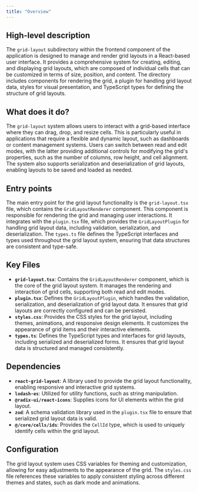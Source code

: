 ```yaml
---
title: "Overview"
---
```


## High-level description

The `grid-layout` subdirectory within the frontend component of the application is designed to manage and render grid layouts in a React-based user interface. It provides a comprehensive system for creating, editing, and displaying grid layouts, which are composed of individual cells that can be customized in terms of size, position, and content. The directory includes components for rendering the grid, a plugin for handling grid layout data, styles for visual presentation, and TypeScript types for defining the structure of grid layouts.

## What does it do?

The `grid-layout` system allows users to interact with a grid-based interface where they can drag, drop, and resize cells. This is particularly useful in applications that require a flexible and dynamic layout, such as dashboards or content management systems. Users can switch between read and edit modes, with the latter providing additional controls for modifying the grid's properties, such as the number of columns, row height, and cell alignment. The system also supports serialization and deserialization of grid layouts, enabling layouts to be saved and loaded as needed.

## Entry points

The main entry point for the grid layout functionality is the `grid-layout.tsx` file, which contains the `GridLayoutRenderer` component. This component is responsible for rendering the grid and managing user interactions. It integrates with the `plugin.tsx` file, which provides the `GridLayoutPlugin` for handling grid layout data, including validation, serialization, and deserialization. The `types.ts` file defines the TypeScript interfaces and types used throughout the grid layout system, ensuring that data structures are consistent and type-safe.

## Key Files

- **`grid-layout.tsx`**: Contains the `GridLayoutRenderer` component, which is the core of the grid layout system. It manages the rendering and interaction of grid cells, supporting both read and edit modes.
- **`plugin.tsx`**: Defines the `GridLayoutPlugin`, which handles the validation, serialization, and deserialization of grid layout data. It ensures that grid layouts are correctly configured and can be persisted.
- **`styles.css`**: Provides the CSS styles for the grid layout, including themes, animations, and responsive design elements. It customizes the appearance of grid items and their interactive elements.
- **`types.ts`**: Defines the TypeScript types and interfaces for grid layouts, including serialized and deserialized forms. It ensures that grid layout data is structured and managed consistently.

## Dependencies

- **`react-grid-layout`**: A library used to provide the grid layout functionality, enabling responsive and interactive grid systems.
- **`lodash-es`**: Utilized for utility functions, such as string manipulation.
- **`@radix-ui/react-icons`**: Supplies icons for UI elements within the grid layout.
- **`zod`**: A schema validation library used in the `plugin.tsx` file to ensure that serialized grid layout data is valid.
- **`@/core/cells/ids`**: Provides the `CellId` type, which is used to uniquely identify cells within the grid layout.

## Configuration

The grid layout system uses CSS variables for theming and customization, allowing for easy adjustments to the appearance of the grid. The `styles.css` file references these variables to apply consistent styling across different themes and states, such as dark mode and animations.